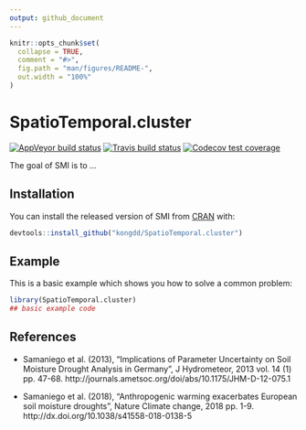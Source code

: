 ```yaml
---
output: github_document
---
```


<!-- README.md is generated from README.Rmd. Please edit that file -->

```r
knitr::opts_chunk$set(
  collapse = TRUE,
  comment = "#>",
  fig.path = "man/figures/README-",
  out.width = "100%"
)
```
# SpatioTemporal.cluster

<!-- badges: start -->
[![AppVeyor build status](https://ci.appveyor.com/api/projects/status/github/kongdd/heatwave?branch=master&svg=true)](https://ci.appveyor.com/project/kongdd/heatwave)
[![Travis build status](https://travis-ci.org/kongdd/heatwave.svg?branch=master)](https://travis-ci.org/kongdd/heatwave)
[![Codecov test coverage](https://codecov.io/gh/kongdd/heatwave/branch/master/graph/badge.svg)](https://codecov.io/gh/kongdd/heatwave?branch=master)
<!-- badges: end -->

The goal of SMI is to ...

## Installation

You can install the released version of SMI from [CRAN](https://CRAN.R-project.org) with:

``` r
devtools::install_github("kongdd/SpatioTemporal.cluster")
```

## Example

This is a basic example which shows you how to solve a common problem:

```r
library(SpatioTemporal.cluster)
## basic example code
```

## References

- Samaniego et al. (2013), "Implications of Parameter Uncertainty on Soil Moisture Drought Analysis in Germany", J Hydrometeor, 2013 vol. 14 (1) pp. 47-68. http://journals.ametsoc.org/doi/abs/10.1175/JHM-D-12-075.1

- Samaniego et al. (2018), "Anthropogenic warming exacerbates European soil moisture droughts", Nature Climate change, 2018 pp. 1-9. http://dx.doi.org/10.1038/s41558-018-0138-5
